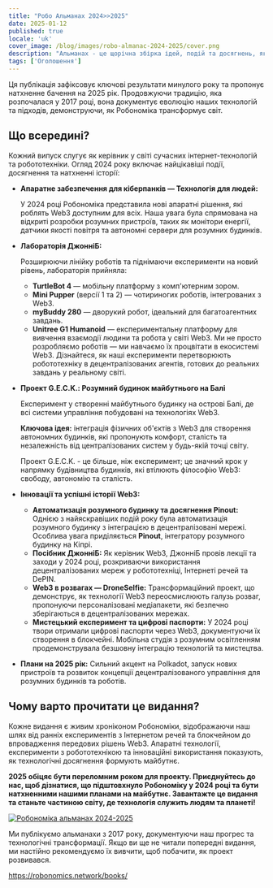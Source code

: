 ```yaml
---
title: "Робо Альманах 2024>>2025"
date: 2025-01-12
published: true
locale: 'uk'
cover_image: /blog/images/robo-almanac-2024-2025/cover.png
description: "Альманах - це щорічна збірка ідей, подій та досягнень, які розповідають про еволюцію проекту. Це більше, ніж звіт, це захопливий наратив про подолання викликів, впровадження інновацій та формування майбутньої технології. Ми пишаємося представленням останнього видання Робономіки 2024-2025."
tags: ['Оголошення']
---
```


Ця публікація зафіксовує ключові результати минулого року та пропонує натхненне бачення на 2025 рік. Продовжуючи традицію, яка розпочалася у 2017 році, вона документує еволюцію наших технологій та підходів, демонструючи, як Робономіка трансформує світ.

## Що всередині?

Кожний випуск слугує як керівник у світі сучасних інтернет-технологій та робототехніки. Огляд 2024 року включає найцікавіші події, досягнення та натхненні історії:

- **Апаратне забезпечення для кіберпанків — Технологія для людей:**
    
    У 2024 році Робономіка представила нові апаратні рішення, які роблять Web3 доступним для всіх. Наша увага була спрямована на відкриті розробки розумних пристроїв, таких як монітори енергії, датчики якості повітря та автономні сервери для розумних будинків.
    
- **Лабораторія ДжонніБ:**
    
    Розширюючи лінійку роботів та піднімаючи експерименти на новий рівень, лабораторія прийняла:
    
    - **TurtleBot 4** — мобільну платформу з комп'ютерним зором.
    - **Mini Pupper** (версії 1 та 2) — чотириногих роботів, інтегрованих з Web3.
    - **myBuddy 280** — дворукий робот, ідеальний для багатоагентних завдань.
    - **Unitree G1 Humanoid** — експериментальну платформу для вивчення взаємодії людини та робота у світі Web3.
    Ми не просто розробляємо роботів — ми навчаємо їх процвітати в екосистемі Web3. Дізнайтеся, як наші експерименти перетворюють робототехніку в децентралізованих агентів, готових до реальних завдань у реальному світі.
- **Проект G.E.C.K.: Розумний будинок майбутнього на Балі**
    
    Експеримент у створенні майбутнього будинку на острові Балі, де всі системи управління побудовані на технологіях Web3.
    
    **Ключова ідея:** інтеграція фізичних об'єктів з Web3 для створення автономних будинків, які пропонують комфорт, сталість та незалежність від централізованих систем у будь-якій точці світу.
    
    Проект G.E.C.K. - це більше, ніж експеримент; це значний крок у напрямку будівництва будинків, які втілюють філософію Web3: свободу, автономію та сталість.

- **Інновації та успішні історії Web3:**
    - **Автоматизація розумного будинку та досягнення Pinout:** Однією з найяскравіших подій року була автоматизація розумного будинку з інтеграцією в децентралізовані мережі. Особлива увага приділяється **Pinout**, інтегратору розумного будинку на Кіпрі.
    - **Посібник ДжонніБ:** Як керівник Web3, ДжонніБ провів лекції та заходи у 2024 році, розкриваючи використання децентралізованих мереж у робототехніці, Інтернеті речей та DePIN.
    - **Web3 в розвагах — DroneSelfie:** Трансформаційний проект, що демонструє, як технології Web3 переосмислюють галузь розваг, пропонуючи персоналізовані медіапакети, які безпечно зберігаються в децентралізованих мережах.
    - **Мистецький експеримент та цифрові паспорти:** У 2024 році твори отримали цифрові паспорти через Web3, документуючи їх створення в блокчейні. Мобільна студія з розумним освітленням продемонструвала безшовну інтеграцію технологій та мистецтва.

- **Плани на 2025 рік:**
    Сильний акцент на Polkadot, запуск нових пристроїв та розвиток концепції децентралізованого управління для розумних будинків та роботів.

## Чому варто прочитати це видання?

Кожне видання є живим хроніконом Робономіки, відображаючи наш шлях від ранніх експериментів з Інтернетом речей та блокчейном до впровадження передових рішень Web3. Апаратні технології, експерименти з робототехнікою та інноваційні використання показують, як технологічні досягнення формують майбутнє.

**2025 обіцяє бути переломним роком для проекту. Приєднуйтесь до нас, щоб дізнатися, що підштовхнуло Робономіку у 2024 році та бути натхненними нашими планами на майбутнє. Завантажте це видання та станьте частиною світу, де технологія служить людям та планеті!**

[![Робономіка альманах 2024-2025](/blog/images/robo-almanac-2024-2025/book-link.png)](https://static.robonomics.network/docs/book-2024-2025/Robonomics.network-Almanac-2024-en.pdf)

Ми публікуємо альманахи з 2017 року, документуючи наш прогрес та технологічні трансформації. Якщо ви ще не читали попередні видання, ми настійно рекомендуємо їх вивчити, щоб побачити, як проект розвивався.

https://robonomics.network/books/